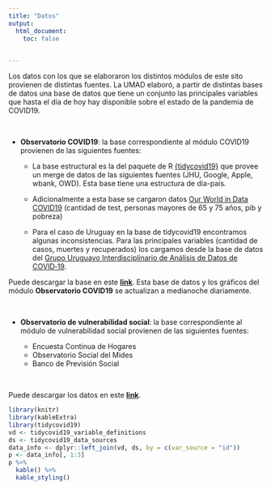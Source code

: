 ```yaml
---
title: "Datos"
output:
  html_document:
    toc: false
 

---
```


Los datos con los que se elaboraron los distintos módulos de este sito provienen de distintas fuentes. La UMAD elaboró, a partir de distintas bases de datos una base de datos que tiene un conjunto las principales variables que hasta el día de hoy hay disponible sobre el estado de la pandemia de COVID19.    

<br />


+ __Observatorio COVID19__: la base correspondiente al módulo COVID19 provienen de las siguientes fuentes:

    * La base estructural es la del paquete de R [{tidycovid19}](https://github.com/joachim-gassen/tidycovid19) que provee un merge de datos de las siguientes fuentes (JHU, Google, Apple, wbank, OWD). Esta base tiene una estructura de día-país.
    
    * Adicionalmente a esta base se cargaron datos [Our World in Data COVID19](https://ourworldindata.org/coronavirus) (cantidad de test, personas mayores de 65 y 75 años, pib y pobreza)
    
    * Para el caso de Uruguay en la base de tidycovid19 encontramos algunas inconsistencias. Para las principales variables (cantidad de casos, muertes y recuperados) los cargamos desde la base de datos del [Grupo Uruguayo Interdisciplinario de Análisis de Datos de COVID‑19](https://guiad-covid.github.io/).
<br />

Puede descargar la base en este [__link__](). Esta base de datos y los gráficos del módulo __Observatorio COVID19__ se actualizan a medianoche diariamente.

<br />    

+ __Observatorio de vulnerabilidad social__: la base correspondiente al módulo de vulnerabilidad social provienen de las siguientes fuentes:

    * Encuesta Continua de Hogares
    * Observatorio Social del Mides
    * Banco de Previsión Social



<br />

Puede descargar los datos en este [__link__](). 




```r
library(knitr)
library(kableExtra)
library(tidycovid19)
vd <- tidycovid19_variable_definitions
ds <- tidycovid19_data_sources
data_info <- dplyr::left_join(vd, ds, by = c(var_source = "id"))
p <- data_info[, 1:3]
p %>%
  kable() %>%
  kable_styling()
```


